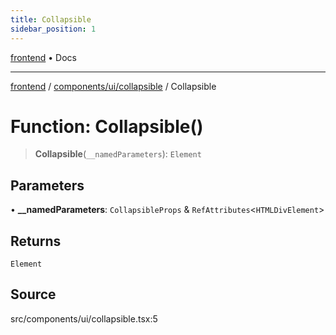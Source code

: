 ```yaml
---
title: Collapsible
sidebar_position: 1
---
```


[frontend](../../../..) • Docs

***

[frontend](../../../..) / [components/ui/collapsible](..) / Collapsible

# Function: Collapsible()

> **Collapsible**(`__namedParameters`): `Element`

## Parameters

• **\_\_namedParameters**: `CollapsibleProps` & `RefAttributes`\<`HTMLDivElement`\>

## Returns

`Element`

## Source

src/components/ui/collapsible.tsx:5

